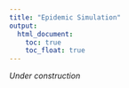 ```yaml
---
title: "Epidemic Simulation"
output:
  html_document:
    toc: true
    toc_float: true
---
```


_Under construction_
